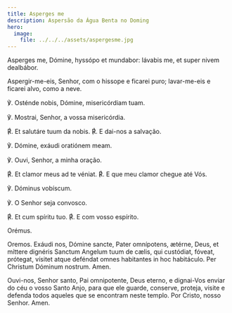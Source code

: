 ```yaml
---
title: Asperges me
description: Aspersão da Água Benta no Doming
hero:
  image:
    file: ../../../assets/aspergesme.jpg
---
```


<div class="side-by-side not-content">

Asperges me, Dómine, hyssópo et mundabor: lávabis me, et super nivem
    dealbábor.

Aspergir-me-eis, Senhor, com o hissope e ficarei puro; lavar-me-eis e
    ficarei alvo, como a neve.

℣. Osténde nobis, Dómine, misericórdiam tuam.

℣. Mostrai, Senhor, a vossa misericórdia.

<span class="text-red-500">℟.</span> Et salutáre tuum da nobis.
  <span class="text-red-500">℟.</span> E dai-nos a salvação.

℣. Dómine, exáudi oratiónem meam.

℣. Ouvi, Senhor, a minha oração.

<span class="text-red-500">℟.</span> Et clamor meus ad te véniat.
  <span class="text-red-500">℟.</span> E que meu clamor chegue até Vós.

℣. Dóminus vobíscum.

℣. O Senhor seja convosco.

<span class="text-red-500">℟.</span> Et cum spíritu tuo.
  <span class="text-red-500">℟.</span> E com vosso espírito.

<span class="text-red-500 text-center">Orémus.</span>

<span class="text-red-500 text-center">Oremos.</span>
  Exáudi nos, Dómine sancte, Pater omnípotens, ætérne, Deus, et míttere
    dignéris Sanctum Angelum tuum de cælis, qui custódiat, fóveat, prótegat,
    vísitet atque deféndat omnes habitantes in hoc habitáculo. Per Christum
    Dóminum nostrum. Amen.

Ouvi-nos, Senhor santo, Pai omnipotente, Deus eterno, e dignai-Vos enviar do
    céu o vosso Santo Anjo, para que ele guarde, conserve, proteja, visite e
    defenda todos aqueles que se encontram neste templo. Por Cristo, nosso
    Senhor. Amen.

</div>
